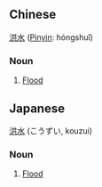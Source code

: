 ==Chinese==

[[洪]][[水]] ([[Pinyin]]: hóngshuǐ)

===Noun===
# [[Flood]]


==Japanese==

[[洪]][[水]] (こうずい, kouzui)

===Noun===
# [[Flood]]